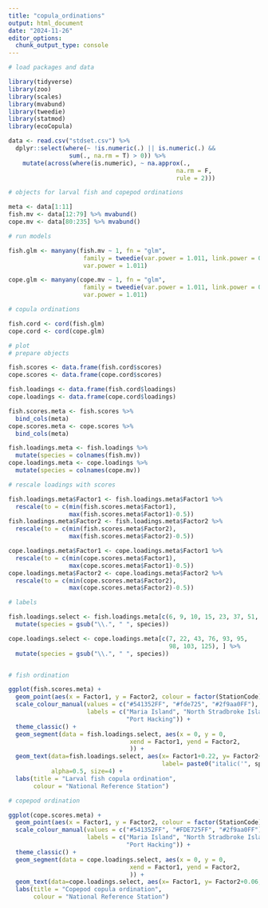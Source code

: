 ```yaml
---
title: "copula_ordinations"
output: html_document
date: "2024-11-26"
editor_options: 
  chunk_output_type: console
---
```


```r
# load packages and data

library(tidyverse)
library(zoo)
library(scales)
library(mvabund)
library(tweedie)
library(statmod)
library(ecoCopula)

data <- read.csv("stdset.csv") %>%
  dplyr::select(where(~ !is.numeric(.) || is.numeric(.) &&
                 sum(., na.rm = T) > 0)) %>%
    mutate(across(where(is.numeric), ~ na.approx(.,
                                               na.rm = F,
                                               rule = 2)))

# objects for larval fish and copepod ordinations

meta <- data[1:11]
fish.mv <- data[12:79] %>% mvabund()
cope.mv <- data[80:235] %>% mvabund()
```

```r
# run models

fish.glm <- manyany(fish.mv ~ 1, fn = "glm",
                     family = tweedie(var.power = 1.011, link.power = 0),
                     var.power = 1.011)

cope.glm <- manyany(cope.mv ~ 1, fn = "glm",
                     family = tweedie(var.power = 1.011, link.power = 0),
                     var.power = 1.011)

# copula ordinations 

fish.cord <- cord(fish.glm)
cope.cord <- cord(cope.glm)
```

```r
# plot
# prepare objects

fish.scores <- data.frame(fish.cord$scores)
cope.scores <- data.frame(cope.cord$scores)

fish.loadings <- data.frame(fish.cord$loadings)
cope.loadings <- data.frame(cope.cord$loadings)

fish.scores.meta <- fish.scores %>%
  bind_cols(meta)
cope.scores.meta <- cope.scores %>%
  bind_cols(meta)

fish.loadings.meta <- fish.loadings %>%
  mutate(species = colnames(fish.mv))
cope.loadings.meta <- cope.loadings %>%
  mutate(species = colnames(cope.mv))

# rescale loadings with scores

fish.loadings.meta$Factor1 <- fish.loadings.meta$Factor1 %>%
  rescale(to = c(min(fish.scores.meta$Factor1),
                 max(fish.scores.meta$Factor1)-0.5))
fish.loadings.meta$Factor2 <- fish.loadings.meta$Factor2 %>%
  rescale(to = c(min(fish.scores.meta$Factor2),
                 max(fish.scores.meta$Factor2)-0.5))

cope.loadings.meta$Factor1 <- cope.loadings.meta$Factor1 %>%
  rescale(to = c(min(cope.scores.meta$Factor1),
                 max(cope.scores.meta$Factor1)-0.5))
cope.loadings.meta$Factor2 <- cope.loadings.meta$Factor2 %>%
  rescale(to = c(min(cope.scores.meta$Factor2),
                 max(cope.scores.meta$Factor2)-0.5))

# labels

fish.loadings.select <- fish.loadings.meta[c(6, 9, 10, 15, 23, 37, 51, 62), ] %>% 
  mutate(species = gsub("\\.", " ", species))

cope.loadings.select <- cope.loadings.meta[c(7, 22, 43, 76, 93, 95,
                                             98, 103, 125), ] %>% 
  mutate(species = gsub("\\.", " ", species))


# fish ordination

ggplot(fish.scores.meta) +
  geom_point(aes(x = Factor1, y = Factor2, colour = factor(StationCode))) +
  scale_colour_manual(values = c("#541352FF", "#fde725", "#2f9aa0FF"),
                      labels = c("Maria Island", "North Stradbroke Island",
                                 "Port Hacking")) +
  theme_classic() + 
  geom_segment(data = fish.loadings.select, aes(x = 0, y = 0,
                                  xend = Factor1, yend = Factor2,
                                  )) +
  geom_text(data=fish.loadings.select, aes(x= Factor1+0.22, y= Factor2+0.08,
                                           label= paste0("italic('", species, "')")), parse = TRUE,
            alpha=0.5, size=4) +
  labs(title = "Larval fish copula ordination",
       colour = "National Reference Station")

# copepod ordination

ggplot(cope.scores.meta) +
  geom_point(aes(x = Factor1, y = Factor2, colour = factor(StationCode))) +
  scale_colour_manual(values = c("#541352FF", "#FDE725FF", "#2f9aa0FF"),
                      labels = c("Maria Island", "North Stradbroke Island",
                                 "Port Hacking")) +
  theme_classic() + 
  geom_segment(data = cope.loadings.select, aes(x = 0, y = 0,
                                  xend = Factor1, yend = Factor2,
                                  )) +
  geom_text(data=cope.loadings.select, aes(x= Factor1, y= Factor2+0.06, label= paste0("italic('", species, "')")), parse = TRUE,, alpha=0.5, size=4) +
  labs(title = "Copepod copula ordination",
       colour = "National Reference Station")
```

